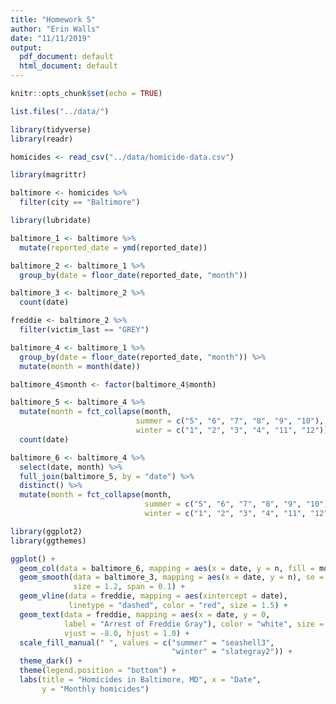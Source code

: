 ```yaml
---
title: "Homework 5"
author: "Erin Walls"
date: "11/11/2019"
output:
  pdf_document: default
  html_document: default
---
```


```r
knitr::opts_chunk$set(echo = TRUE)
```

```r
list.files("../data/")
```

```r
library(tidyverse)
library(readr)

homicides <- read_csv("../data/homicide-data.csv")
```

```r
library(magrittr)

baltimore <- homicides %>% 
  filter(city == "Baltimore")
```

```r
library(lubridate)

baltimore_1 <- baltimore %>% 
  mutate(reported_date = ymd(reported_date))
```

```r
baltimore_2 <- baltimore_1 %>% 
  group_by(date = floor_date(reported_date, "month"))

baltimore_3 <- baltimore_2 %>% 
  count(date)
```

```r
freddie <- baltimore_2 %>% 
  filter(victim_last == "GREY")
```

```r
baltimore_4 <- baltimore_1 %>% 
  group_by(date = floor_date(reported_date, "month")) %>% 
  mutate(month = month(date))

baltimore_4$month <- factor(baltimore_4$month)

baltimore_5 <- baltimore_4 %>% 
  mutate(month = fct_collapse(month, 
                            summer = c("5", "6", "7", "8", "9", "10"),
                            winter = c("1", "2", "3", "4", "11", "12"))) %>%
  count(date)

baltimore_6 <- baltimore_4 %>% 
  select(date, month) %>% 
  full_join(baltimore_5, by = "date") %>% 
  distinct() %>% 
  mutate(month = fct_collapse(month,
                              summer = c("5", "6", "7", "8", "9", "10"),
                              winter = c("1", "2", "3", "4", "11", "12")))
```

```r
library(ggplot2)
library(ggthemes)

ggplot() +
  geom_col(data = baltimore_6, mapping = aes(x = date, y = n, fill = month)) +
  geom_smooth(data = baltimore_3, mapping = aes(x = date, y = n), se = FALSE,
              size = 1.2, span = 0.1) +
  geom_vline(data = freddie, mapping = aes(xintercept = date), 
             linetype = "dashed", color = "red", size = 1.5) +
  geom_text(data = freddie, mapping = aes(x = date, y = 0, 
            label = "Arrest of Freddie Gray"), color = "white", size = 4, 
            vjust = -8.0, hjust = 1.0) +
  scale_fill_manual(" ", values = c("summer" = "seashell3",
                                    "winter" = "slategray2")) +
  theme_dark() +
  theme(legend.position = "bottom") +
  labs(title = "Homicides in Baltimore, MD", x = "Date",
       y = "Monthly homicides")
```